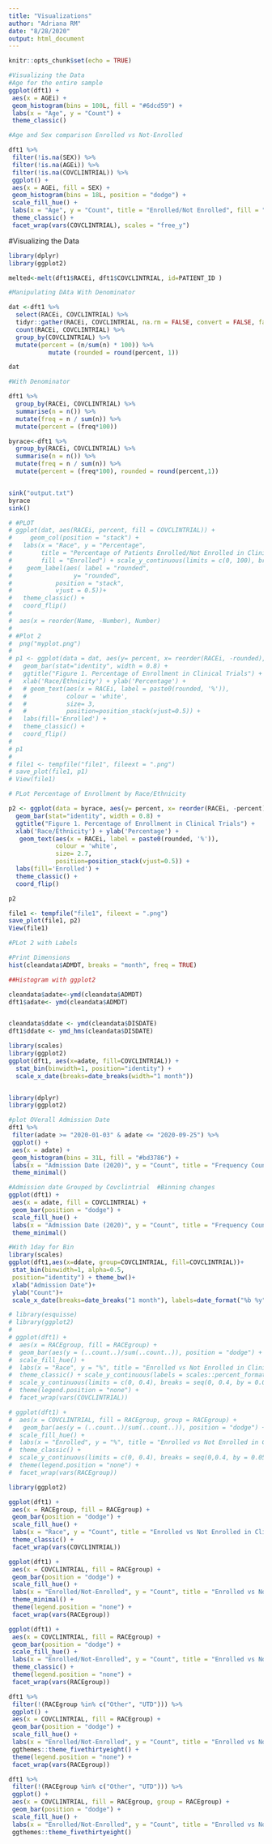 ```yaml
---
title: "Visualizations"
author: "Adriana RM"
date: "8/28/2020"
output: html_document
---
```


```r
knitr::opts_chunk$set(echo = TRUE)
```



```r
#Visualizing the Data
#Age for the entire sample
ggplot(dft1) +
 aes(x = AGEi) +
 geom_histogram(bins = 100L, fill = "#6dcd59") +
 labs(x = "Age", y = "Count") +
 theme_classic()

```


```r
#Age and Sex comparison Enrolled vs Not-Enrolled

dft1 %>%
 filter(!is.na(SEX)) %>%
 filter(!is.na(AGEi)) %>%
 filter(!is.na(COVCLINTRIAL)) %>%
 ggplot() +
 aes(x = AGEi, fill = SEX) +
 geom_histogram(bins = 18L, position = "dodge") +
 scale_fill_hue() +
 labs(x = "Age", y = "Count", title = "Enrolled/Not Enrolled", fill = "Sex") +
 theme_classic() +
 facet_wrap(vars(COVCLINTRIAL), scales = "free_y")

```
#Visualizing the Data

```r

library(dplyr)
library(ggplot2)

melted<-melt(dft1$RACEi, dft1$COVCLINTRIAL, id=PATIENT_ID )

#Manipulating DAta With Denominator  

dat <-dft1 %>%
  select(RACEi, COVCLINTRIAL) %>%
  tidyr::gather(RACEi, COVCLINTRIAL, na.rm = FALSE, convert = FALSE, factor_key = FALSE) %>%
  count(RACEi, COVCLINTRIAL) %>%
  group_by(COVCLINTRIAL) %>%
  mutate(percent = (n/sum(n) * 100)) %>%
           mutate (rounded = round(percent, 1))

dat

#With Denominator

dft1 %>%
  group_by(RACEi, COVCLINTRIAL) %>%
  summarise(n = n()) %>%
  mutate(freq = n / sum(n)) %>%
  mutate(percent = (freq*100))

byrace<-dft1 %>%
  group_by(RACEi, COVCLINTRIAL) %>%
  summarise(n = n()) %>%
  mutate(freq = n / sum(n)) %>%
  mutate(percent = (freq*100), rounded = round(percent,1))


sink("output.txt")
byrace
sink()
```

```r
# #PLOT
# ggplot(dat, aes(RACEi, percent, fill = COVCLINTRIAL)) + 
#     geom_col(position = "stack") + 
#   labs(x = "Race", y = "Percentage",
#        title = "Percentage of Patients Enrolled/Not Enrolled in Clinical Trials by Race",
#        fill = "Enrolled") + scale_y_continuous(limits = c(0, 100), breaks = seq(0, 100, by = 25)) +
#    geom_label(aes( label = "rounded",
#                 y= "rounded",
#            position = "stack",
#            vjust = 0.5))+
#   theme_classic() +
#   coord_flip()
# 
#  aes(x = reorder(Name, -Number), Number)
# 
# #Plot 2
#  png("myplot.png")
#  
# p1 <- ggplot(data = dat, aes(y= percent, x= reorder(RACEi, -rounded), fill=COVCLINTRIAL)) + 
#   geom_bar(stat="identity", width = 0.8) + 
#   ggtitle("Figure 1. Percentage of Enrollment in Clinical Trials") +
#   xlab('Race/Ethnicity') + ylab('Percentage') +
#   # geom_text(aes(x = RACEi, label = paste0(rounded, '%')), 
#   #           colour = 'white',
#   #           size= 3,
#   #           position=position_stack(vjust=0.5)) + 
#   labs(fill='Enrolled') +
#   theme_classic() + 
#   coord_flip()
# 
# p1
# 
# file1 <- tempfile("file1", fileext = ".png")
# save_plot(file1, p1)
# View(file1)

# PLot Percentage of Enrollment by Race/Ethnicity

p2 <- ggplot(data = byrace, aes(y= percent, x= reorder(RACEi, -percent), fill=COVCLINTRIAL)) + 
  geom_bar(stat="identity", width = 0.8) + 
  ggtitle("Figure 1. Percentage of Enrollment in Clinical Trials") +
  xlab('Race/Ethnicity') + ylab('Percentage') +
   geom_text(aes(x = RACEi, label = paste0(rounded, '%')), 
             colour = 'white',
             size= 2.7,
             position=position_stack(vjust=0.5)) +
  labs(fill='Enrolled') +
  theme_classic() + 
  coord_flip()

p2

file1 <- tempfile("file1", fileext = ".png")
save_plot(file1, p2)
View(file1)

```

```r
#PLot 2 with Labels 

#Print Dimensions
hist(cleandata$ADMDT, breaks = "month", freq = TRUE)

```

```r
##Histogram with ggplot2 

cleandata$adate<-ymd(cleandata$ADMDT)
dft1$adate<- ymd(cleandata$ADMDT)


cleandata$ddate <- ymd(cleandata$DISDATE)
dft1$ddate <- ymd_hms(cleandata$DISDATE)

library(scales)
library(ggplot2)
ggplot(dft1, aes(x=adate, fill=COVCLINTRIAL)) + 
  stat_bin(binwidth=1, position="identity") + 
  scale_x_date(breaks=date_breaks(width="1 month"))


library(dplyr)
library(ggplot2)

#plot OVerall Admission Date
dft1 %>%
 filter(adate >= "2020-01-03" & adate <= "2020-09-25") %>%
 ggplot() +
 aes(x = adate) +
 geom_histogram(bins = 31L, fill = "#bd3786") +
 labs(x = "Admission Date (2020)", y = "Count", title = "Frequency Count - Admission Dates") +
 theme_minimal()

#Admission date Grouped by Covclintrial  #Binning changes 
ggplot(dft1) +
 aes(x = adate, fill = COVCLINTRIAL) +
 geom_bar(position = "dodge") +
 scale_fill_hue() +
 labs(x = "Admission Date (2020)", y = "Count", title = "Frequency Count - Admission Dates") +
 theme_minimal()

#With 1day for Bin
library(scales)
ggplot(dft1,aes(x=ddate, group=COVCLINTRIAL, fill=COVCLINTRIAL))+
 stat_bin(binwidth=1, alpha=0.5,
 position="identity") + theme_bw()+
 xlab("Admission Date")+
 ylab("Count")+
 scale_x_date(breaks=date_breaks("1 month"), labels=date_format("%b %y")) 
```

```r

# library(esquisse)
# library(ggplot2)
# 
# ggplot(dft1) +
#  aes(x = RACEgroup, fill = RACEgroup) +
#  geom_bar(aes(y = (..count..)/sum(..count..)), position = "dodge") +
#  scale_fill_hue() +
#  labs(x = "Race", y = "%", title = "Enrolled vs Not Enrolled in Clinical Trials by Race") +
#  theme_classic() + scale_y_continuous(labels = scales::percent_format(accuracy=1.000)) +
#  scale_y_continuous(limits = c(0, 0.4), breaks = seq(0, 0.4, by = 0.05), labels = scales::percent_format(accuracy=1.00)) +
#  theme(legend.position = "none") +
#  facet_wrap(vars(COVCLINTRIAL))

# ggplot(dft1) +
#  aes(x = COVCLINTRIAL, fill = RACEgroup, group = RACEgroup) +
#   geom_bar(aes(y = (..count..)/sum(..count..)), position = "dodge") +
#  scale_fill_hue() +
#  labs(x = "Enrolled", y = "%", title = "Enrolled vs Not Enrolled in Clinical Trials by Race") +
#  theme_classic() +
#  scale_y_continuous(limits = c(0, 0.4), breaks = seq(0,0.4, by = 0.05), labels = scales::percent_format(accuracy=1.00)) +
#  theme(legend.position = "none") +
#  facet_wrap(vars(RACEgroup))

```

```r
library(ggplot2)

ggplot(dft1) +
 aes(x = RACEgroup, fill = RACEgroup) +
 geom_bar(position = "dodge") +
 scale_fill_hue() +
 labs(x = "Race", y = "Count", title = "Enrolled vs Not Enrolled in Clinical Trials", fill = "Race") +
 theme_classic() +
 facet_wrap(vars(COVCLINTRIAL))

ggplot(dft1) +
 aes(x = COVCLINTRIAL, fill = RACEgroup) +
 geom_bar(position = "dodge") +
 scale_fill_hue() +
 labs(x = "Enrolled/Not-Enrolled", y = "Count", title = "Enrolled vs Not Enrolled in Clinical Trials by Race", fill = "Race") +
 theme_minimal() +
 theme(legend.position = "none") +
 facet_wrap(vars(RACEgroup))

ggplot(dft1) +
 aes(x = COVCLINTRIAL, fill = RACEgroup) +
 geom_bar(position = "dodge") +
 scale_fill_hue() +
 labs(x = "Enrolled/Not-Enrolled", y = "Count", title = "Enrolled vs Not Enrolled in Clinical Trials by Race", fill = "Race") +
 theme_classic() +
 theme(legend.position = "none") +
 facet_wrap(vars(RACEgroup))

dft1 %>%
 filter(!(RACEgroup %in% c("Other", "UTD"))) %>%
 ggplot() +
 aes(x = COVCLINTRIAL, fill = RACEgroup) +
 geom_bar(position = "dodge") +
 scale_fill_hue() +
 labs(x = "Enrolled/Not-Enrolled", y = "Count", title = "Enrolled vs Not Enrolled in Clinical Trials by Race", fill = "Race") +
 ggthemes::theme_fivethirtyeight() +
 theme(legend.position = "none") +
 facet_wrap(vars(RACEgroup))

dft1 %>%
 filter(!(RACEgroup %in% c("Other", "UTD"))) %>%
 ggplot() +
 aes(x = COVCLINTRIAL, fill = RACEgroup, group = RACEgroup) +
 geom_bar(position = "dodge") +
 scale_fill_hue() +
 labs(x = "Enrolled/Not-Enrolled", y = "Count", title = "Enrolled vs Not Enrolled in Clinical Trials by Race", fill = " ") +
 ggthemes::theme_fivethirtyeight()
```




